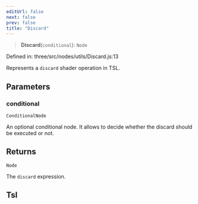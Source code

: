 ```yaml
---
editUrl: false
next: false
prev: false
title: "Discard"
---
```


> **Discard**(`conditional`): `Node`

Defined in: three/src/nodes/utils/Discard.js:13

Represents a `discard` shader operation in TSL.

## Parameters

### conditional

`ConditionalNode`

An optional conditional node. It allows to decide whether the discard should be executed or not.

## Returns

`Node`

The `discard` expression.

## Tsl
